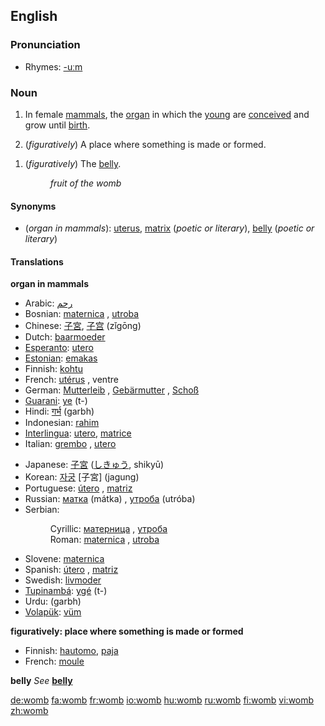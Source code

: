 ==English==

===Pronunciation===
*Rhymes: [[Rhymes:English:-uːm|-uːm]]

=== Noun === 
{{en-noun}}

#{{anatomy}} In female [[mammal]]s, the [[organ]] in which the [[young]] are [[conceive]]d and grow until [[birth]].
#(''figuratively'') A place where something is made or formed.
<!--# matrix this is a literary synonym for "womb"-->
#(''figuratively'') The [[belly]].<!--Is this just a literary synonym for womb?-->
#:''fruit of the womb''

====Synonyms====
*(''organ in mammals''): [[uterus]], [[matrix]] (''poetic or literary''), [[belly]] (''poetic or literary'')

====Translations====

'''organ in mammals'''
{{top}}
*Arabic: [[رحم]]
*Bosnian: [[maternica]] {{f}}, [[utroba]] {{f}}
*Chinese: [[子宮]], [[子宫]] (zǐgōng)
*Dutch: [[baarmoeder]]
*[[Esperanto]]: [[utero]]
*[[Estonian]]: [[emakas]]
*Finnish: [[kohtu]]
*French: [[utérus]] {{m}}, ventre {{m}}
*German: [[Mutterleib]] {{m}}, [[Gebärmutter]] {{f}}, [[Schoß]] {{m}}
*[[Guarani]]: [[ye]] (t-)
*Hindi: [[गर्भ]] (garbh) {{m}}
*Indonesian: [[rahim]]
*[[Interlingua]]: [[utero]], [[matrice]]
*Italian: [[grembo]] {{m}}, [[utero#Italian|utero]] {{m}}
{{mid}}
*Japanese: [[子宮]] ([[しきゅう]], shikyū)
*Korean: [[자궁]] [子宮] (jagung)
*Portuguese: [[útero]] {{m}}, [[matriz]] {{f}}
*Russian: [[матка]] (mátka) {{f}}, [[утроба]] (utróba) {{f}}
*Serbian:
*:Cyrillic: [[матерница]] {{f}}, [[утроба]] {{f}}
*:Roman: [[maternica]] {{f}}, [[utroba]] {{f}}
*Slovene: [[maternica]] {{f}}
*Spanish: [[útero]] {{m}}, [[matriz]] {{f}}
*Swedish: [[livmoder]] {{c}}
*[[Tupinambá]]: [[ygé]] (t-)
*Urdu: {{URchar|[[گربھ]]}} (garbh) {{m}}
*[[Volapük]]: [[vüm]]
{{bottom}}

'''figuratively: place where something is made or formed'''
{{top}}
*Finnish: [[hautomo]], [[paja#Finnish|paja]]
*French: [[moule]] {{m}}
{{mid}}

{{bottom}}

'''belly'''
''See'' '''[[belly]]'''

[[de:womb]]
[[fa:womb]]
[[fr:womb]]
[[io:womb]]
[[hu:womb]]
[[ru:womb]]
[[fi:womb]]
[[vi:womb]]
[[zh:womb]]